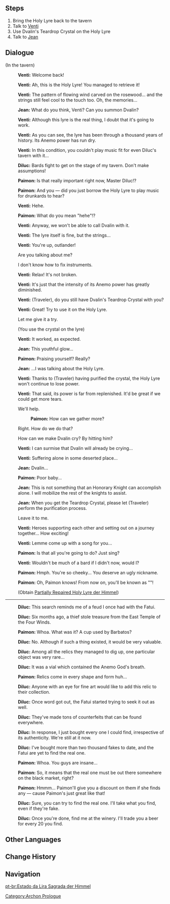 {{Quest Infobox
|id            = 00379
|image         = Archon Quest C0A2 State of the Holy Lyre der Himmel.png
|type          = Archon
|chapter       = Prologue
|actNum        = II
|act           = For a Tomorrow Without Tears
|part          = 10
|description   = After a fierce battle, you managed to seize the [[Holy Lyre der Himmel]] back from the hands of the Fatui. For some reason, [[Venti]] seems to express a great nostalgia for the Lyre...
|startLocation = [[City of Mondstadt|Mondstadt]], [[Mondstadt]]
|prev          = Chasing Shadows
|next          = Fallen Tears
|next2         = Hidden Tears
|next3         = Stolen Tears
|exp           = 250
|mora          = 5,450
|other         = {{Card|Character EXP|2,850}}{{Card|Fine Enhancement Ore|5}}{{Card|Partially Repaired Holy Lyre der Himmel|1}}
|characters    = Diluc;Jean;Paimon;Traveler;Venti
|voiced        = yes
}}
{{TeyvatQuest|0|2|part=10}}

==Steps==
# Bring the Holy Lyre back to the tavern
# Talk to [[Venti]]
# Use Dvalin's Teardrop Crystal on the Holy Lyre
# Talk to [[Jean]]

==Dialogue==
{{dialogue start}}
;(In the tavern)
:{{A|vo mdaq055 2 venti 01.ogg}} '''Venti:''' Welcome back!
:{{A|vo mdaq055 2 venti 02.ogg}} '''Venti:''' Ah, this is the Holy Lyre! You managed to retrieve it!
:{{A|vo mdaq055 2 venti 03.ogg}} '''Venti:''' The pattern of flowing wind carved on the rosewood... and the strings still feel cool to the touch too. Oh, the memories...
:{{A|vo mdaq055 2 qin 01.ogg}} '''Jean:''' What do you think, Venti? Can you summon Dvalin?
:{{A|vo mdaq055 2 venti 04.ogg}} '''Venti:''' Although this lyre is the real thing, I doubt that it's going to work.
:{{A|vo mdaq055 2 venti 05.ogg}} '''Venti:''' As you can see, the lyre has been through a thousand years of history. Its Anemo power has run dry.
:{{A|vo mdaq055 2 venti 06.ogg}} '''Venti:''' In this condition, you couldn't play music fit for even Diluc's tavern with it...
:{{A|vo mdaq055 2 diluc 01.ogg}} '''Diluc:''' Bards fight to get on the stage of my tavern. Don't make assumptions!
:{{A|vo mdaq055 2 paimon 01.ogg}} '''Paimon:''' Is that really important right now, Master Diluc!?
:{{A|vo mdaq055 2 paimon 02.ogg}} '''Paimon:''' And you &mdash; did you just borrow the Holy Lyre to play music for drunkards to hear?
:{{A|vo mdaq055 2 venti 07.ogg}} '''Venti:''' Hehe.
:{{A|vo mdaq055 2 paimon 03.ogg}} '''Paimon:''' What do you mean "hehe"!?
:{{A|vo mdaq055 2 venti 08.ogg}} '''Venti:''' Anyway, we won't be able to call Dvalin with it.
:{{A|vo mdaq055 2 venti 09.ogg}} '''Venti:''' The lyre itself is fine, but the strings...
:{{A|vo mdaq055 2 venti 10.ogg}} '''Venti:''' You're up, outlander!
:{{DIcon}} Are you talking about me?
:{{DIcon}} I don't know how to fix instruments.
:{{A|vo mdaq055 2 venti 11.ogg}} '''Venti:''' Relax! It's not broken.
:{{A|vo mdaq055 2 venti 12.ogg}} '''Venti:''' It's just that the intensity of its Anemo power has greatly diminished.
:{{A|vo mdaq055 2 venti 13.ogg}} '''Venti:''' (Traveler), do you still have Dvalin's Teardrop Crystal with you?
:{{A|vo mdaq055 2 venti 14.ogg}} '''Venti:''' Great! Try to use it on the Holy Lyre.
:{{DIcon}} Let me give it a try.
:;(You use the crystal on the lyre)
:{{A|vo mdaq055 4 venti 01.ogg}} '''Venti:''' It worked, as expected.
:{{A|vo mdaq055 4 qin 01.ogg}} '''Jean:''' This youthful glow...
:{{A|vo mdaq055 4 paimon 01.ogg}} '''Paimon:''' Praising yourself? Really?
:{{A|vo mdaq055 4 qin 02.ogg}} '''Jean:''' ...I was talking about the Holy Lyre.
:{{A|vo mdaq055 4 venti 02.ogg}} '''Venti:''' Thanks to (Traveler) having purified the crystal, the Holy Lyre won't continue to lose power.
:{{A|vo mdaq055 4 venti 03.ogg}} '''Venti:''' That said, its power is far from replenished. It'd be great if we could get more tears.
:{{DIcon}} We'll help.
::{{A|vo mdaq055 4 paimon 02a.ogg}} '''Paimon:''' How can we gather more?
:{{DIcon}} Right. How do we do that?
:{{DIcon}} How can we make Dvalin cry? By hitting him?
:{{A|vo mdaq055 4 venti 04.ogg}} '''Venti:''' I can surmise that Dvalin will already be crying...
:{{A|vo mdaq055 4 venti 05.ogg}} '''Venti:''' Suffering alone in some deserted place...
:{{A|vo mdaq055 4 qin 03.ogg}} '''Jean:''' Dvalin...
:{{A|vo mdaq055 4 paimon 03.ogg}} '''Paimon:''' Poor baby...
:{{A|vo mdaq055 4 qin 04.ogg}} '''Jean:''' This is not something that an Honorary Knight can accomplish alone. I will mobilize the rest of the knights to assist.
:{{A|vo mdaq055 4 qin 05.ogg}} '''Jean:''' When you get the Teardrop Crystal, please let (Traveler) perform the purification process.
:{{DIcon}} Leave it to me.
:{{A|vo mdaq055 4 venti 06.ogg}} '''Venti:''' Heroes supporting each other and setting out on a journey together... How exciting!
:{{A|vo mdaq055 4 venti 07.ogg}} '''Venti:''' Lemme come up with a song for you...
:{{A|vo mdaq055 4 paimon 04.ogg}} '''Paimon:''' Is that all you're going to do? Just sing?
:{{A|vo mdaq055 4 venti 08.ogg}} '''Venti:''' Wouldn't be much of a bard if I didn't now, would I?
:{{A|vo mdaq055 4 paimon 05.ogg}} '''Paimon:''' Hmph. You're so cheeky... You deserve an ugly nickname.
:{{A|vo mdaq055 4 paimon 06.ogg}} '''Paimon:''' Oh, Paimon knows! From now on, you'll be known as "{{Color|buzzword|Tone-Deaf Bard}}"!
:;(Obtain [[Partially Repaired Holy Lyre der Himmel]])

----

:{{A|vo mdaq056 4 diluc 01.ogg}} '''Diluc:''' This search reminds me of a feud I once had with the Fatui.
:{{A|vo mdaq056 4 diluc 02.ogg}} '''Diluc:''' Six months ago, a thief stole treasure from the East Temple of the Four Winds.
:{{A|vo mdaq056 4 paimon 01.ogg}} '''Paimon:''' Whoa. What was it? A cup used by Barbatos?
:{{A|vo mdaq056 4 diluc 03.ogg}} '''Diluc:''' No. Although if such a thing existed, it would be very valuable.
:{{A|vo mdaq056 4 diluc 04.ogg}} '''Diluc:''' Among all the relics they managed to dig up, one particular object was very rare...
:{{A|vo mdaq056 4 diluc 05.ogg}} '''Diluc:''' It was a vial which contained the Anemo God's breath.
:{{A|vo mdaq056 4 paimon 02.ogg}} '''Paimon:''' Relics come in every shape and form huh...
:{{A|vo mdaq056 4 diluc 06.ogg}} '''Diluc:''' Anyone with an eye for fine art would like to add this relic to their collection.
:{{A|vo mdaq056 4 diluc 07.ogg}} '''Diluc:''' Once word got out, the Fatui started trying to seek it out as well.
:{{A|vo mdaq056 4 diluc 08.ogg}} '''Diluc:''' They've made tons of counterfeits that can be found everywhere.
:{{A|vo mdaq056 4 diluc 09.ogg}} '''Diluc:''' In response, I just bought every one I could find, irrespective of its authenticity. We're still at it now.
:{{A|vo mdaq056 4 diluc 10.ogg}} '''Diluc:''' I've bought more than two thousand fakes to date, and the Fatui are yet to find the real one.
:{{A|vo mdaq056 4 paimon 03.ogg}} '''Paimon:''' Whoa. You guys are insane...
:{{A|vo mdaq056 4 paimon 04.ogg}} '''Paimon:''' So, it means that the real one must be out there somewhere on the black market, right?
:{{A|vo mdaq056 4 paimon 05.ogg}} '''Paimon:''' Hmmm... Paimon'll give you a discount on them if she finds any &mdash; cause Paimon's just great like that!
:{{A|vo mdaq056 4 diluc 11.ogg}} '''Diluc:''' Sure, you can try to find the real one. I'll take what you find, even if they're fake.
:{{A|vo mdaq056 4 diluc 12.ogg}} '''Diluc:''' Once you're done, find me at the winery. I'll trade you a beer for every 20 you find.
{{dialogue end}}

==Other Languages==
{{Other Languages
|en      = State of the Holy Lyre der Himmel
|zhs     = 至宝的现状
|zhs_rm  = Zhìbǎo de Xiànzhuàng
|zht     = 至寶的現狀
|zht_rm  = Zhìbǎo de Xiànzhuàng
|zh_tl   = Treasure's Present Condition
|ja      = 宝の現状
|ja_rm   = Takara no Genjou
|ja_tl   = Treasure's Present Condition
|ko      = 보물의 상태
|ko_rm   = Bomul-ui Sangtae
|ko_tl   = Treasure's Condition
|es      = Estado de Der Himmel, la Lira Sagrada
|es_tl   = 
|fr      = L'état de la Lyre
|fr_tl   = The State of the Lyre
|ru      = Починка небесной лиры
|ru_tl   = Repair of the Heavenly Lyre
|th      = สภาพของ Holy Lyre der Himmel
|th_rm   = Saphap khong Holy Lyre der Himmel
|th_tl   = State of the Holy Lyre der Himmel
|vi      = Hiện Trạng Của Bảo Vật
|vi_tl   = 
|de      = In den Händen ein Schatz
|de_tl   = In the Hands is a Treasure
|id      = Kondisi Holy Lyre
|id_tl   = Holy Lyre Condition
|pt      = Estado da Lira Sagrada der Himmel
|pt_tl   = State of the Holy Lyre der Himmel
}}

==Change History==
{{Change History|1.0}}

==Navigation==
{{Archon Quest Navbox|chapter=Prologue}}
[[Category:Archon Prologue]]

[[pt-br:Estado da Lira Sagrada der Himmel]]